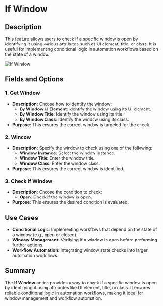 # If Window  

## Description

This feature allows users to check if a specific window is open by identifying it using various attributes such as UI element, title, or class. It is useful for implementing conditional logic in automation workflows based on the state of a window.  

![If Window](../../assets/ui-automation/if-window.png)  

## Fields and Options  

### 1. **Get Window** 

- **Description**: Choose how to identify the window:  
  - **By Window UI Element**: Identify the window using its UI element.  
  - **By Window Title**: Identify the window using its title.  
  - **By Window Class**: Identify the window using its class.  
- **Purpose**: This ensures the correct window is targeted for the check.  

### 2. **Window** 

- **Description**: Specify the window to check using one of the following:  
  - **Window Instance**: Select the window instance.  
  - **Window Title**: Enter the window title.  
  - **Window Class**: Enter the window class.  
- **Purpose**: This ensures the correct window is identified.  

### 3. **Check If Window** 

- **Description**: Choose the condition to check:  
  - **Open**: Check if the window is open.  
- **Purpose**: This ensures the desired condition is evaluated.

## Use Cases

- **Conditional Logic**: Implementing workflows that depend on the state of a window (e.g., open or closed).  
- **Window Management**: Verifying if a window is open before performing further actions.  
- **Workflow Automation**: Integrating window state checks into larger automation workflows.  

## Summary

The **If Window** action provides a way to check if a specific window is open by identifying it using attributes like UI element, title, or class. It ensures reliable conditional logic in automation workflows, making it ideal for window management and workflow automation.